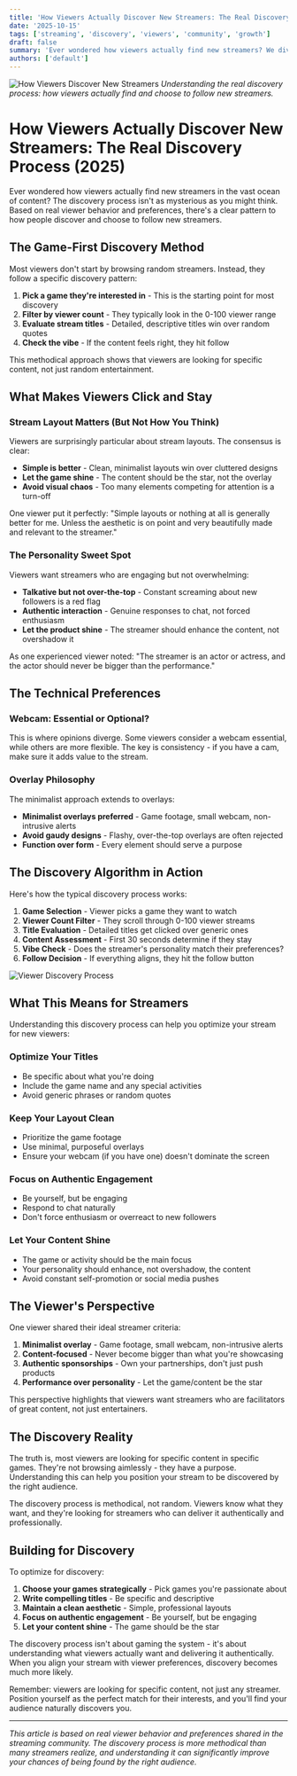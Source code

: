 ```yaml
---
title: 'How Viewers Actually Discover New Streamers: The Real Discovery Process (2025)'
date: '2025-10-15'
tags: ['streaming', 'discovery', 'viewers', 'community', 'growth']
draft: false
summary: 'Ever wondered how viewers actually find new streamers? We dive into the real discovery process based on actual viewer behavior and preferences.'
authors: ['default']
---
```


![How Viewers Discover New Streamers](/static/images/how-viewers-discover-new-streamers-guide/banner.png)
*Understanding the real discovery process: how viewers actually find and choose to follow new streamers.*

# How Viewers Actually Discover New Streamers: The Real Discovery Process (2025)

Ever wondered how viewers actually find new streamers in the vast ocean of content? The discovery process isn't as mysterious as you might think. Based on real viewer behavior and preferences, there's a clear pattern to how people discover and choose to follow new streamers.

## The Game-First Discovery Method

Most viewers don't start by browsing random streamers. Instead, they follow a specific discovery pattern:

1. **Pick a game they're interested in** - This is the starting point for most discovery
2. **Filter by viewer count** - They typically look in the 0-100 viewer range
3. **Evaluate stream titles** - Detailed, descriptive titles win over random quotes
4. **Check the vibe** - If the content feels right, they hit follow

This methodical approach shows that viewers are looking for specific content, not just random entertainment.

## What Makes Viewers Click and Stay

### Stream Layout Matters (But Not How You Think)

Viewers are surprisingly particular about stream layouts. The consensus is clear:

- **Simple is better** - Clean, minimalist layouts win over cluttered designs
- **Let the game shine** - The content should be the star, not the overlay
- **Avoid visual chaos** - Too many elements competing for attention is a turn-off

One viewer put it perfectly: "Simple layouts or nothing at all is generally better for me. Unless the aesthetic is on point and very beautifully made and relevant to the streamer."

### The Personality Sweet Spot

Viewers want streamers who are engaging but not overwhelming:

- **Talkative but not over-the-top** - Constant screaming about new followers is a red flag
- **Authentic interaction** - Genuine responses to chat, not forced enthusiasm
- **Let the product shine** - The streamer should enhance the content, not overshadow it

As one experienced viewer noted: "The streamer is an actor or actress, and the actor should never be bigger than the performance."

## The Technical Preferences

### Webcam: Essential or Optional?

This is where opinions diverge. Some viewers consider a webcam essential, while others are more flexible. The key is consistency - if you have a cam, make sure it adds value to the stream.

### Overlay Philosophy

The minimalist approach extends to overlays:

- **Minimalist overlays preferred** - Game footage, small webcam, non-intrusive alerts
- **Avoid gaudy designs** - Flashy, over-the-top overlays are often rejected
- **Function over form** - Every element should serve a purpose

## The Discovery Algorithm in Action

Here's how the typical discovery process works:

1. **Game Selection** - Viewer picks a game they want to watch
2. **Viewer Count Filter** - They scroll through 0-100 viewer streams
3. **Title Evaluation** - Detailed titles get clicked over generic ones
4. **Content Assessment** - First 30 seconds determine if they stay
5. **Vibe Check** - Does the streamer's personality match their preferences?
6. **Follow Decision** - If everything aligns, they hit the follow button

![Viewer Discovery Process](/static/images/how-viewers-discover-new-streamers-guide/discovery-process.png)

## What This Means for Streamers

Understanding this discovery process can help you optimize your stream for new viewers:

### Optimize Your Titles
- Be specific about what you're doing
- Include the game name and any special activities
- Avoid generic phrases or random quotes

### Keep Your Layout Clean
- Prioritize the game footage
- Use minimal, purposeful overlays
- Ensure your webcam (if you have one) doesn't dominate the screen

### Focus on Authentic Engagement
- Be yourself, but be engaging
- Respond to chat naturally
- Don't force enthusiasm or overreact to new followers

### Let Your Content Shine
- The game or activity should be the main focus
- Your personality should enhance, not overshadow, the content
- Avoid constant self-promotion or social media pushes

## The Viewer's Perspective

One viewer shared their ideal streamer criteria:

1. **Minimalist overlay** - Game footage, small webcam, non-intrusive alerts
2. **Content-focused** - Never become bigger than what you're showcasing
3. **Authentic sponsorships** - Own your partnerships, don't just push products
4. **Performance over personality** - Let the game/content be the star

This perspective highlights that viewers want streamers who are facilitators of great content, not just entertainers.

## The Discovery Reality

The truth is, most viewers are looking for specific content in specific games. They're not browsing aimlessly - they have a purpose. Understanding this can help you position your stream to be discovered by the right audience.

The discovery process is methodical, not random. Viewers know what they want, and they're looking for streamers who can deliver it authentically and professionally.

## Building for Discovery

To optimize for discovery:

1. **Choose your games strategically** - Pick games you're passionate about
2. **Write compelling titles** - Be specific and descriptive
3. **Maintain a clean aesthetic** - Simple, professional layouts
4. **Focus on authentic engagement** - Be yourself, but be engaging
5. **Let your content shine** - The game should be the star

The discovery process isn't about gaming the system - it's about understanding what viewers actually want and delivering it authentically. When you align your stream with viewer preferences, discovery becomes much more likely.

Remember: viewers are looking for specific content, not just any streamer. Position yourself as the perfect match for their interests, and you'll find your audience naturally discovers you.

---

*This article is based on real viewer behavior and preferences shared in the streaming community. The discovery process is more methodical than many streamers realize, and understanding it can significantly improve your chances of being found by the right audience.*

